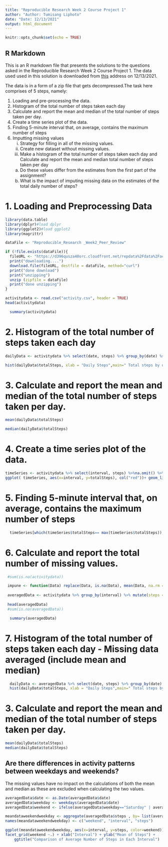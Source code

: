 ```yaml
---
title: "Reproducible Research Week 2 Course Project 1"
author: "Author: Tumisang Liphoto"
date: "Date: 12/13/2021"
output: html_document
---
```


```r
knitr::opts_chunk$set(echo = TRUE)
```

## R Markdown

This is an R markdown file that presents the solutions to the questions asked in
the Reproducible Research Week 2 Course Project 1. The data used used in this solution
is downloaded from [this][1] address on 12/13/2021.

The data is in a form of a zip file that gets decompressed.The task here comprises of 5 steps, namely:

#. Loading and pre-processing the data.
#. Histogram of the total number of steps taken each day
#. Calculate and report the mean and median of the total number of steps taken per day.
#. Create a time series plot of the data.
#. Finding 5-minute interval that, on average, contains the maximum number of steps
#. Imputting missing values
    i. Strategy for filling in all of the missing values.
    ii. Create new dataset without missing values.
    iii. Make a histogram of the total number of steps taken each day and Calculate and report the mean and            median total number of steps taken per day
     a) Do these values differ from the estimates from the first part of the assignment?
     b) What is the impact of imputing missing data on the estimates of the total daily           number of steps?

# 1. Loading and Preprocessing Data

```r
library(data.table) 
library(dplyr)#load dplyr
library(ggplot2)#load ggplot2
library(magrittr)

dataFile <- "Reproducible_Research _Week2_Peer_Review"

if (!file.exists(dataFile)){
  fileURL <- "https://d396qusza40orc.cloudfront.net/repdata%2Fdata%2Factivity.zip"
  print("downloading....")
  download.file(fileURL, destfile = dataFile, method="curl")
  print("done download")
  print("unzipping")
  unzip (zipfile = dataFile)
  print("done unzipping")
}

activitydata <- read.csv("activity.csv", header = TRUE)
head(activitydata)
```


```r
  summary(activitydata)
```
# 2. Histogram of the total number of steps taken each day
```r
dailyData <- activitydata %>% select(date, steps) %>% group_by(date) %>% summarize(totalSteps= sum(steps)) %>%na.omit()

hist(dailyData$totalSteps, xlab = "Daily Steps",main=" Total steps by day.", breaks = 20, col = "red")
```

# 3. Calculate and report the mean and median of the total number of steps taken per day.
```r
mean(dailyData$totalSteps)
```
 

```r
median(dailyData$totalSteps)
```

# 4. Create a time series plot of the data.
```r
timeSeries <- activitydata %>% select(interval, steps) %>%na.omit() %>% group_by(interval) %>% summarize(totalSteps= mean(steps))  
ggplot( timeSeries, aes(x=interval, y=totalSteps), col("red"))+ geom_line(colour = "red") + ggtitle("Taken Steps Time Series.") + xlab("Intervals") + ylab("Total Steps")+ theme(plot.title = element_text(hjust = 0.5))
```
# 5. Finding 5-minute interval that, on average, contains the maximum number of steps
```r
  timeSeries[which(timeSeries$totalSteps== max(timeSeries$totalSteps)),]
```
# 6. Calculate and report the total number of missing values.
```r
 #sum(is.na(activitydata))

 impune <- function(Data) replace(Data, is.na(Data), mean(Data, na.rm = TRUE))
 
 averagedData <- activitydata %>% group_by(interval) %>% mutate(steps = impune(steps))
 
 head(averagedData)
 #sum(is.na(averagedData))
```

```r
  summary(averagedData)
```

# 7. Histogram of the total number of steps taken each day - Missing data averaged (include mean and median)
```r

  dailyData <- averagedData %>% select(date, steps) %>% group_by(date) %>% summarize(totalSteps= sum(steps))
  hist(dailyData$totalSteps, xlab = "Daily Steps",main=" Total steps by day.", breaks = 20, col = "blue")
```

# 3. Calculate and report the mean and median of the total number of steps taken per day.
```r
mean(dailyData$totalSteps)
median(dailyData$totalSteps)
```
## Are there differences in activity patterns between weekdays and weekends?
The missing values have no impact on the calculations of both the mean and median as these are excluded when
calculating the two values.

```r
averagedData$date <- as.Date(averagedData$date)
averagedData$weekday <- weekdays(averagedData$date)
averagedData$weekend <- ifelse(averagedData$weekday=="Saturday" | averagedData$weekday=="Sunday", "Weekend", "Weekday" )
```

```r
meandataweekendweekday <- aggregate(averagedData$steps , by= list(averagedData$weekend, averagedData$interval), na.omit(mean))
names(meandataweekendweekday) <- c("weekend", "interval", "steps")

ggplot(meandataweekendweekday, aes(x=interval, y=steps, color=weekend)) + geom_line()+
facet_grid(weekend ~.) + xlab("Interval") + ylab("Mean of Steps") +
    ggtitle("Comparison of Average Number of Steps in Each Interval")
```



[1]: https://d396qusza40orc.cloudfront.net/repdata%2Fdata%2Factivity.zip  "this"
